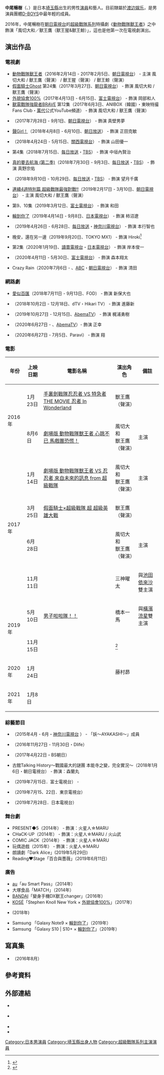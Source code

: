 {{藝人
| 姓名 = 中尾暢樹
| 類型 = 男演員
| 圖片 =
| 圖片簡介 =
| 原名 = 中尾 暢樹
| 綽號 = 
| 國籍 = {{JPN}}
| 民族 = 
| 出生日期 = {{birth_date_and_age|1996|11|27}}
| 出生地點 = {{JPN}}[[埼玉縣|埼玉縣]]
| 職業 = [[演員|演員]] 、[[藝人|藝人]]
| 教育程度 = 
| 三圍 = 
| 出道日期 = 
| 代表作 = 
| 活躍年代 = 2014年－
| 唱片公司 = 
| 經紀公司 = [[渡边娱乐|渡边娱乐]]
| imdb = 
| 網站 = [https://www.watanabepro.co.jp/mypage/10000066/ 官方網站]    
| 電影 = 
| 電視節目 = 
}}
{{Japanese|japanese=中尾 暢樹 |kana=なかお まさき|romaji=Nakao Masaki}}

'''中尾暢樹'''（{{lang-ja|なかお まさき}}、{{bd|1996年|11月27日|catIdx=Nakao Masaki}}）是日本[[埼玉縣|埼玉縣]]出生的男性[[演員|演員]]和藝人。目前隸屬於[[渡边娱乐|渡边娱乐]]，是男演員團體[[D-BOYS|D-BOYS]]中最年輕的成員。

2016年，中尾暢樹在[[朝日電視台|朝日電視台]]的[[超級戰隊系列|超級戰隊系列]]特攝劇《[[動物戰隊獸王者|動物戰隊獸王者]]》之中飾演「風切大和／獸王鷹（獸王猩&獸王鯨）」，這也是他第一次在電視劇演出。

==演出作品==
=== 電視劇 ===
*[[動物戰隊獸王者|動物戰隊獸王者]]（2016年2月14日 - 2017年2月5日、[[朝日電視台|朝日電視台]]）  - 主演 風切大和 / 獸王鷹（聲演） / 獸王猩（聲演） / 獸王鯨（聲演）
*[[假面騎士Ghost|假面騎士Ghost]] 第24集（2017年3月27日、[[朝日電視台|朝日電視台]]） - 飾演 風切大和 / 獸王鷹（聲演）
*[[外貌協會100%|外貌協會100%]]（2017年4月13日 - 6月15日、[[富士電視台|富士電視台]]） - 飾演 岡部和人
*[[獸電戰隊強龍者BRAVE|獸電戰隊強龍者BRAVE]] 第12集（2017年6月3日、ANIBOX（韓國）・東映特撮Fans Club・[[萬代|萬代]]公式YouTube頻道） - 飾演 風切大和 / 獸王鷹（聲演）
*{{link-ja|愛的結婚相談所（藍野結婚相談所）|あいの結婚相談所}}（2017年7月28日 - 9月1日、[[朝日電視台|朝日電視台]]） - 飾演 真壁男夢
*[[聲Girl！|聲Girl！]]（2018年4月8日 - 6月10日、[[朝日放送|朝日放送]]） - 飾演 正田克敏
*{{link-ja|優雅京都傲嬌姐|はんなりギロリの頼子さん}}（2018年4月24日 - 5月15日、[[關西電視台|關西電視台]]） - 飾演 山田優一
*{{link-ja|就是要妳愛上我（覺悟吧！那邊的女孩）|覚悟はいいかそこの女子。#テレビドラマ}} 第4集（2018年7月15日、[[每日放送|每日放送]]・[[TBS電視台|TBS]]） - 飾演 中垣內賢治
*[[真的要去航海_(第二季)|真的要去航海 (第二季)]]（2018年7月30日 - 9月3日、[[每日放送|每日放送]]・[[TBS電視台|TBS]]） - 飾演 真野宗佑
*{{link-ja|文學處女|文学処女#テレビドラマ}}（2018年9月10日 - 10月29日、[[每日放送|每日放送]]・[[TBS電視台|TBS]]） - 飾演 望月千廣
*[[連續4週特別篇_超級戰隊最強對戰!!|連續4週特別篇 超級戰隊最強對戰!!]]（2019年2月17日 - 3月10日、[[朝日電視台|朝日電視台]]） - 主演 風切大和 / 獸王鷹（聲演）
*{{link-ja|JOKER×FACE}} 第9、10集（2019年3月12日、[[富士電視台|富士電視台]]） - 飾演 和田
*[[輪到你了|輪到你了]]（2019年4月14日 - 9月8日、[[日本電視台|日本電視台]]） - 飾演 柿沼遼
*{{link-ja|可以不可以（同床前男友）|カカフカカ#テレビドラマ}}（2019年4月26日 - 6月28日、[[每日放送|每日放送]]・[[神奈川電視台|神奈川電視台]]） - 飾演 本行智也
*晚安，還在另一邊（2019年9月20日、TOKYO MX1） - 飾演 Hiroki<ref>{{cite web |author=映画ナタリー |url=https://natalie.mu/eiga/news/347000 |language=ja |title=<span lang="ja">三浦透子×古川琴音×中尾暢樹が奇妙な共同生活、山中瑶子によるドラマ放送</span> |date=2019-09-10 |accessdate=2019-09-10 |archive-date=2020-11-05 |archive-url=https://web.archive.org/web/20201105150241/https://natalie.mu/eiga/news/347000 |dead-url=no }}</ref>

*{{link-ja|在不白不黑的世界裡，熊貓笑了|シロでもクロでもない世界で、パンダは笑う。}} 第2集（2020年1月19日、[[讀賣電視台|讀賣電視台]]・[[日本電視台|日本電視台]]） - 飾演 岸本俊一
*{{link-ja|隕石家族}} （2020年4月11日 - 5月30日、[[富士電視台|富士電視台]]） - 飾演 森本翔太
*Crazy Rain（2020年7月6日 - 、[[朝日放送電視台|ABC]]・[[朝日電視台|朝日電視台]]） - 飾演 清田

=== 網路劇 ===
*[[愛似百匯|愛似百匯]]（2018年7月11日 - 9月13日、FOD） - 飾演 新保大也
*{{link-ja|今夜，可否擁你入懷|今夜、勝手に抱きしめてもいいですか?}}（2018年10月2日 - 12月18日、dTV・Hikari TV） - 飾演 進藤新
*{{link-ja|被關注的話就完蛋了|フォローされたら終わり}}（2019年10月27日 - 12月15日、[[AbemaTV|AbemaTV]]） - 飾演 梶浦勇樹
*{{link-ja|L 禮香的真實|L 礼香の真実}}（2020年6月27日 - 、[[AbemaTV|AbemaTV]]）- 飾演 正幸
*{{link-ja|love⇄distance}}（2020年6月27日 - 7月5日、Paravi） - 飾演 翔

=== 電影 ===
{| class="wikitable"
|-
! 年份 !! 上映日期 !!  電影名稱 !! 演出角色 !! 備註
|-
|rowspan=2|2016年||1月23日|| [[手裏劍戰隊忍忍者_VS_特急者_THE_MOVIE_忍者_In_Wonderland|手裏劍戰隊忍忍者 VS 特急者 THE MOVIE 忍者 In Wonderland]] || 獸王鷹（聲演） ||
|-
|8月6日|| [[劇場版_動物戰隊獸王者_心跳不已_馬戲團恐慌！|劇場版 動物戰隊獸王者 心跳不已 馬戲團恐慌！]] || 風切大和<br /> 獸王鷹（聲演）|| 主演 
|-
|rowspan=4|2017年||1月14日|| [[劇場版_動物戰隊獸王者_VS_忍忍者_來自未來的訊息_from_超級戰隊|劇場版 動物戰隊獸王者 VS 忍忍者 來自未來的訊息 from 超級戰隊]] || 風切大和<br /> 獸王鷹（聲演）|| 主演 
|-
|3月25日|| [[假面騎士×超級戰隊_超_超級英雄大戰|假面騎士×超級戰隊 超 超級英雄大戰]] || 獸王鷹（聲演）||
|-
|6月28日|| {{link-ja|歸來的動物戰隊獸王者 請給我生命！地球王者決定戰|帰ってきた動物戦隊ジュウオウジャー お命頂戴!地球王者決定戦}} || 風切大和<br /> 獸王鷹（聲演）|| 主演
|-
|11月11日|| {{link-ja|禮尚吻來|一礼して、キス}} || 三神曜太 || 與[[池田依來沙|池田依來沙]]雙主演
|-
|rowspan=2|2019年||5月10日|| [[男子啦啦隊！！#真人電影|男子啦啦隊！！]] || 橋本一馬 || 與[[橫濱流星|橫濱流星]]雙主演
|-
|11月15日|| {{link-ja|殺不了的他和死不了的她|殺さない彼と死なない彼女}} || {{lang|ja|サイコキラーくん}}<ref>{{cite web |author=映画ナタリー |url=https://natalie.mu/eiga/news/322632 |language=ja |title=<span lang="ja">恒松祐里、堀田真由、金子大地、中尾暢樹が「殺さない彼と死なない彼女」出演</span> |date=2019-03-06 |accessdate=2019-07-09 |archive-date=2020-11-05 |archive-url=https://web.archive.org/web/20201105142740/https://natalie.mu/eiga/news/322632 |dead-url=no }}</ref> ||
|-
|rowspan=1|2020年||1月24日|| {{link-ja|Signal 100|シグナル100#実写映画}} || 藤村昴 ||
|-
|rowspan=1|2021年||1月8日|| {{link-ja|大米騷動|大コメ騒動}} || ||
|}

=== 綜藝節目 ===
*{{lang|ja|7Days BOYS 〜ボクタチの超☆育成計画}}（2015年4月 - 6月・[[神奈川電視台|神奈川電視台]] ） - 「妖〜AYAKASHI〜」成員
*{{link-ja|男子旅}}（2016年11月27日 - 11月30日・Dlife） 
*{{link-ja|極上空間}}（2017年4月22日・BS朝日）
*古館Talking History～戰國最大的謎團 本能寺之變，完全實況～（2018年1月6日・朝日電視台） - 飾演：森蘭丸
*{{link-ja|痛快TV スカッとジャパン}}（2019年7月15日．富士電視台） - {{lang|ja|《迷惑客を機転で解決！３連発》「カフェにいた！赤ちゃんの泣き声を嫌う女」}}
*{{lang|ja|本当にあった！スルーできない既読バナシ}}（2019年7月15、22日．東京電視台）
*{{lang|ja|穴埋めクイズQ落下}}（2019年7月28日．日本電視台）

=== 舞台劇 ===
*PRESENT◆5（2014年） - 飾演：火星人☆MARU
*CHaCK-UP（2014年） - 飾演：火星人☆MARU / 火山武
*COMIC JACK（2014年） - 飾演：火星人☆MARU
*玩偶遊戲（2015年） -  飾演：火星人☆MARU
*朗讀劇「Dark Alice」(2019年5月29日)
*Reading♥Stage「百合與薔薇」（2019年6月11日）

=== 廣告 ===
*[[Au_(行動電話)|au]]「au Smart Pass」（2014年）
*大塚食品「MATCH」（2014年）
*[[萬代|BANDAI]]「變身手機DX獸王changer」（2016年）
*[[高絲|KOSÉ]]「Stephen Knoll New York × [[外貌協會100%|外貌協會100%]]」（2017年）
*{{lang|ja|大和証券 「たどり着けない場所など、ない」}}(2018年)
*Samsung 「Galaxy Note9 × [[輪到你了|輪到你了]]」（2019年）
*Samsung 「Galaxy S10 | S10+ × [[輪到你了|輪到你了]]」（2019年）

== 寫真集 ==
*{{lang|ja|『１９　中尾暢樹ファースト写真集』}}（2016年8月）

==參考資料==
{{reflist}}

==外部連結==
* {{official website|http://www.watanabepro.co.jp/mypage/10000066/}} {{ja icon}}
* {{official blog|http://ameblo.jp/nakaomasaki/}} {{ja icon}}
* {{Twitter|masaki_nakao_}}{{ja icon}}
* {{Instagram|masaki_nakao_}}{{ja icon}}


{{start box}}
{{succession box|[[西川俊介|西川俊介]]<br />[[笹野高史|笹野高史]]<br />[[矢柴俊博|矢柴俊博]]<br />[[石川樹|石川樹]]<br />（[[手裏劍戰隊忍忍者|手裏劍戰隊忍忍者]]）|[[岐洲匠|岐洲匠]]（兼白色）<br />[[南圭介|南圭介]]<br />（[[宇宙戰隊九連者|宇宙戰隊九連者]]）|日本[[超級戰隊系列|超級戰隊系列]]紅色戰士演員<br />[[動物戰隊獸王者|動物戰隊獸王者]]|2016年2月14日-2017年2月5日}}
{{end box}}

{{超級戰隊系列主演演員}}

{{DEFAULTSORT:Nakao, Masaki}}
[[Category:日本男演員|Category:日本男演員]]
[[Category:埼玉縣出身人物|Category:埼玉縣出身人物]]
[[Category:超級戰隊系列主演演員|Category:超級戰隊系列主演演員]]